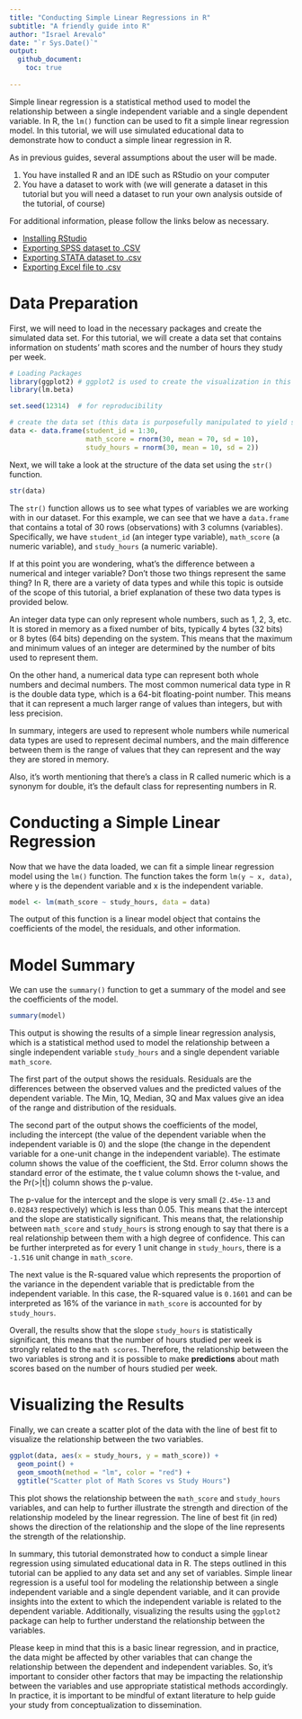 ```yaml
---
title: "Conducting Simple Linear Regressions in R"
subtitle: "A friendly guide into R"
author: "Israel Arevalo"
date: "`r Sys.Date()`"
output: 
  github_document:
    toc: true
    
---
```


Simple linear regression is a statistical method used to model the relationship between a single independent variable and a single dependent variable. In R, the `lm()` function can be used to fit a simple linear regression model. In this tutorial, we will use simulated educational data to demonstrate how to conduct a simple linear regression in R.

As in previous guides, several assumptions about the user will be made.

1.  You have installed R and an IDE such as RStudio on your computer
2.  You have a dataset to work with (we will generate a dataset in this
    tutorial but you will need a dataset to run your own analysis
    outside of the tutorial, of course)

For additional information, please follow the links below as necessary.

- [Installing
  RStudio](https://rstudio-education.github.io/hopr/starting.html)
- [Exporting SPSS dataset to
  .CSV](https://www.ibm.com/docs/en/spss-statistics/beta?topic=files-exporting-datasets)
- [Exporting STATA dataset to
  .csv](https://stats.oarc.ucla.edu/stata/faq/how-do-i-export-stata-dta-files-to-comma-separated-files/)
- [Exporting Excel file to
  .csv](https://support.microsoft.com/en-us/office/import-or-export-text-txt-or-csv-files-5250ac4c-663c-47ce-937b-339e391393ba)

# Data Preparation

First, we will need to load in the necessary packages and create the simulated data set. For this tutorial, we will create a data set that contains information on students' math scores and the number of hours they study per week.

```r

# Loading Packages
library(ggplot2) # ggplot2 is used to create the visualization in this tutorial
library(lm.beta)


```


```r

set.seed(12314)  # for reproducibility

# create the data set (this data is purposefully manipulated to yield significant results for the purpose of the tutorial)
data <- data.frame(student_id = 1:30,
                   math_score = rnorm(30, mean = 70, sd = 10),
                   study_hours = rnorm(30, mean = 10, sd = 2))

```

Next, we will take a look at the structure of the data set using the `str()` function.

```r

str(data)

```

The `str()` function allows us to see what types of variables we are working with in our dataset. For this example, we can see that we have a `data.frame` that contains a total of 30 rows (observations) with 3 columns (variables). Specifically, we have `student_id` (an integer type variable), `math_score` (a numeric variable), and `study_hours` (a numeric variable). 

If at this point you are wondering, what's the difference between a numerical and integer variable? Don't those two things represent the same thing? In R, there are a variety of data types and while this topic is outside of the scope of this tutorial, a brief explanation of these two data types is provided below.

An integer data type can only represent whole numbers, such as 1, 2, 3, etc. It is stored in memory as a fixed number of bits, typically 4 bytes (32 bits) or 8 bytes (64 bits) depending on the system. This means that the maximum and minimum values of an integer are determined by the number of bits used to represent them.

On the other hand, a numerical data type can represent both whole numbers and decimal numbers. The most common numerical data type in R is the double data type, which is a 64-bit floating-point number. This means that it can represent a much larger range of values than integers, but with less precision.

In summary, integers are used to represent whole numbers while numerical data types are used to represent decimal numbers, and the main difference between them is the range of values that they can represent and the way they are stored in memory.

Also, it's worth mentioning that there's a class in R called numeric which is a synonym for double, it's the default class for representing numbers in R.

# Conducting a Simple Linear Regression

Now that we have the data loaded, we can fit a simple linear regression model using the `lm()` function. The function takes the form `lm(y ~ x, data)`, where y is the dependent variable and x is the independent variable.

```r

model <- lm(math_score ~ study_hours, data = data)

```

The output of this function is a linear model object that contains the coefficients of the model, the residuals, and other information.

# Model Summary

We can use the `summary()` function to get a summary of the model and see the coefficients of the model.

```r

summary(model)


```

This output is showing the results of a simple linear regression analysis, which is a statistical method used to model the relationship between a single independent variable `study_hours` and a single dependent variable `math_score`.

The first part of the output shows the residuals. Residuals are the differences between the observed values and the predicted values of the dependent variable. The Min, 1Q, Median, 3Q and Max values give an idea of the range and distribution of the residuals.

The second part of the output shows the coefficients of the model, including the intercept (the value of the dependent variable when the independent variable is 0) and the slope (the change in the dependent variable for a one-unit change in the independent variable). The estimate column shows the value of the coefficient, the Std. Error column shows the standard error of the estimate, the t value column shows the t-value, and the Pr(>|t|) column shows the p-value.

The p-value for the intercept and the slope is very small (`2.45e-13` and `0.02843` respectively) which is less than 0.05. This means that the intercept and the slope are statistically significant. This means that, the relationship between `math_score` and `study_hours` is strong enough to say that there is a real relationship between them with a high degree of confidence. This can be further interpreted as for every 1 unit change in `study_hours`, there is a `-1.516` unit change in `math_score`.

The next value is the R-squared value which represents the proportion of the variance in the dependent variable that is predictable from the independent variable. In this case, the R-squared value is `0.1601` and can be interpreted as 16% of the variance in `math_score` is accounted for by `study_hours`. 

Overall, the results show that the slope `study_hours` is statistically significant, this means that the number of hours studied per week is strongly related to the `math scores`. Therefore, the relationship between the two variables is strong and it is possible to make **predictions** about math scores based on the number of hours studied per week.

# Visualizing the Results

Finally, we can create a scatter plot of the data with the line of best fit to visualize the relationship between the two variables.

```r

ggplot(data, aes(x = study_hours, y = math_score)) +
  geom_point() +
  geom_smooth(method = "lm", color = "red") +
  ggtitle("Scatter plot of Math Scores vs Study Hours")

```

This plot shows the relationship between the `math_score` and `study_hours` variables, and can help to further illustrate the strength and direction of the relationship modeled by the linear regression. The line of best fit (in red) shows the direction of the relationship and the slope of the line represents the strength of the relationship.

In summary, this tutorial demonstrated how to conduct a simple linear regression using simulated educational data in R. The steps outlined in this tutorial can be applied to any data set and any set of variables. Simple linear regression is a useful tool for modeling the relationship between a single independent variable and a single dependent variable, and it can provide insights into the extent to which the independent variable is related to the dependent variable. Additionally, visualizing the results using the `ggplot2` package can help to further understand the relationship between the variables.

Please keep in mind that this is a basic linear regression, and in practice, the data might be affected by other variables that can change the relationship between the dependent and independent variables. So, it's important to consider other factors that may be impacting the relationship between the variables and use appropriate statistical methods accordingly. In practice, it is important to be mindful of extant literature to help guide your study from conceptualization to dissemination.

